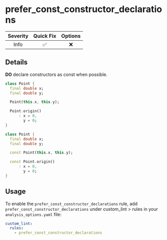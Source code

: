 # prefer_const_constructor_declarations

| Severity | Quick Fix | Options |
|:--------:|:---------:|:-------:|
|   Info   |    ✅     |   ❌    |

## Details

**DO** declare constructors as const when possible.

```dart title="Bad"
class Point {
  final double x;
  final double y;

  Point(this.x, this.y);

  Point.origin()
      : x = 0,
        y = 0;
}
```

```dart title="Good"
class Point {
  final double x;
  final double y;

  const Point(this.x, this.y);

  const Point.origin()
      : x = 0,
        y = 0;
}
```

## Usage

To enable the `prefer_const_constructor_declarations` rule, add `prefer_const_constructor_declarations` under custom_lint > rules in your `analysis_options.yaml` file:

```yaml
custom_lint:
  rules:
    - prefer_const_constructor_declarations
```

